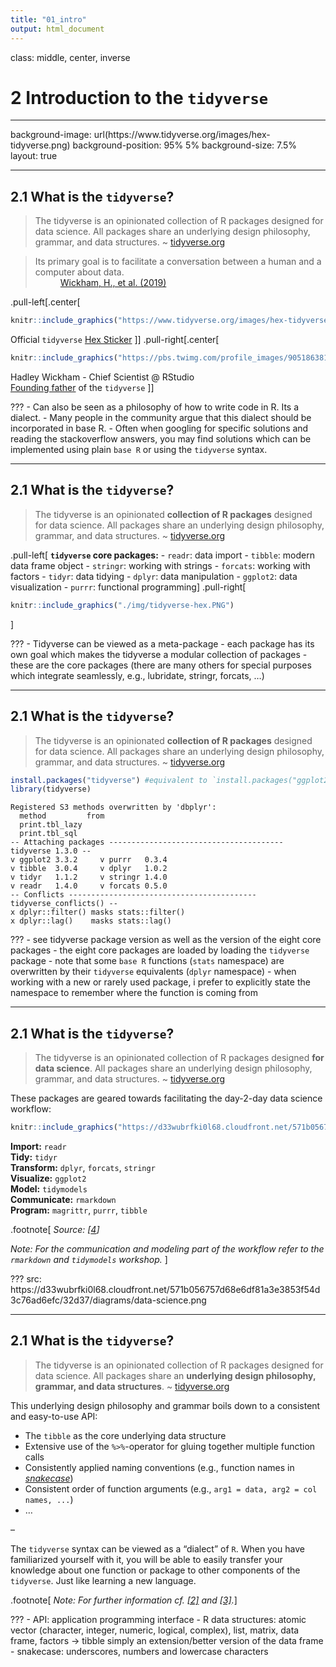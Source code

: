 ```yaml
---
title: "01_intro"
output: html_document
---
```


class: middle, center, inverse

# 2 Introduction to the `tidyverse`

---

background-image: url(https://www.tidyverse.org/images/hex-tidyverse.png)
background-position: 95% 5%
background-size: 7.5%
layout: true

---

## 2.1 What is the `tidyverse`?

> The tidyverse is an opinionated collection of R packages designed for data science. All packages share an underlying design philosophy, grammar, and data structures. ~ [tidyverse.org](https://www.tidyverse.org/)


> Its primary goal is to facilitate a conversation between a human and a computer about data.  
~ [Wickham, H., et al. (2019)](#references)

.pull-left[.center[
```r
knitr::include_graphics("https://www.tidyverse.org/images/hex-tidyverse.png")
```

Official `tidyverse` [Hex Sticker](https://github.com/rstudio/hex-stickers)
]]
.pull-right[.center[
```r
knitr::include_graphics("https://pbs.twimg.com/profile_images/905186381995147264/7zKAG5sY.jpg")
```

Hadley Wickham - Chief Scientist @ RStudio  
[Founding father](https://twitter.com/hadleywickham/status/959507805282582528?s=20) of the `tidyverse`
]]

???
- Can also be seen as a philosophy of how to write code in R. Its a dialect.
- Many people in the community argue that this dialect should be incorporated in base R.
- Often when googling for specific solutions and reading the stackoverflow answers, you may find solutions which can be implemented using plain `base R` or using the `tidyverse` syntax.

---

## 2.1 What is the `tidyverse`?

> The tidyverse is an opinionated **collection of R packages** designed for data science. All packages share an underlying design philosophy, grammar, and data structures. ~ [tidyverse.org](https://www.tidyverse.org/)

.pull-left[
**`tidyverse` core packages:**
- `readr`: data import
- `tibble`: modern data frame object
- `stringr`: working with strings
- `forcats`: working with factors
- `tidyr`: data tidying
- `dplyr`: data manipulation
- `ggplot2`: data visualization
- `purrr`: functional programming
]
.pull-right[
```r
knitr::include_graphics("./img/tidyverse-hex.PNG")
```
]

???
- Tidyverse can be viewed as a meta-package
- each package has its own goal which makes the tidyverse a modular collection of packages
- these are the core packages (there are many others for special purposes which integrate seamlessly, e.g., lubridate, stringr, forcats, ...)

---

## 2.1 What is the `tidyverse`?

> The tidyverse is an opinionated **collection of R packages** designed for data science. All packages share an underlying design philosophy, grammar, and data structures. ~ [tidyverse.org](https://www.tidyverse.org/)

```r
install.packages("tidyverse") #equivalent to `install.packages("ggplot2")`, `install.packages("tibble")`, `install.packages("tidyr")`, `install.packages("readr")`, ...
library(tidyverse)
```
```
Registered S3 methods overwritten by 'dbplyr':
  method         from
  print.tbl_lazy     
  print.tbl_sql      
-- Attaching packages --------------------------------------- tidyverse 1.3.0 --
v ggplot2 3.3.2     v purrr   0.3.4
v tibble  3.0.4     v dplyr   1.0.2
v tidyr   1.1.2     v stringr 1.4.0
v readr   1.4.0     v forcats 0.5.0
-- Conflicts ------------------------------------------ tidyverse_conflicts() --
x dplyr::filter() masks stats::filter()
x dplyr::lag()    masks stats::lag()
```

???
- see tidyverse package version as well as the version of the eight core packages
- the eight core packages are loaded by loading the `tidyverse` package
- note that some `base R` functions (`stats` namespace) are overwritten by their `tidyverse` equivalents (`dplyr` namespace)
- when working with a new or rarely used package, i prefer to explicitly state the namespace to remember where the function is coming from 

---

## 2.1 What is the `tidyverse`?

> The tidyverse is an opinionated collection of R packages designed **for data science**. All packages share an underlying design philosophy, grammar, and data structures. ~ [tidyverse.org](https://www.tidyverse.org/)

These packages are geared towards facilitating the day-2-day data science workflow:
```r
knitr::include_graphics("https://d33wubrfki0l68.cloudfront.net/571b056757d68e6df81a3e3853f54d3c76ad6efc/32d37/diagrams/data-science.png")
```

**Import:** `readr`  
**Tidy:** `tidyr`  
**Transform:** `dplyr`, `forcats`, `stringr`  
**Visualize:** `ggplot2`  
**Model:** `tidymodels`  
**Communicate:** `rmarkdown`  
**Program:** `magrittr`, `purrr`, `tibble`

.footnote[
*Source: [[4](#references)]*

*Note: For the communication and modeling part of the workflow refer to the `rmarkdown` and `tidymodels` workshop.*
]

???
src: https://d33wubrfki0l68.cloudfront.net/571b056757d68e6df81a3e3853f54d3c76ad6efc/32d37/diagrams/data-science.png

---

## 2.1 What is the `tidyverse`?

> The tidyverse is an opinionated collection of R packages designed for data science. All packages share an **underlying design philosophy, grammar, and data structures**. ~ [tidyverse.org](https://www.tidyverse.org/)

This underlying design philosophy and grammar boils down to a consistent and easy-to-use API:

- The `tibble` as the core underlying data structure
- Extensive use of the `%>%`-operator for gluing together multiple function calls
- Consistently applied naming conventions (e.g., function names in [*snakecase*](https://raw.githubusercontent.com/allisonhorst/stats-illustrations/master/other-stats-artwork/coding_cases.png))
- Consistent order of function arguments (e.g., `arg1 = data, arg2 = col names, ...`)
- ...

--

The `tidyverse` syntax can be viewed as a "dialect" of `R`. When you have familiarized yourself with it, you will be able to easily transfer your knowledge about one function or package to other components of the `tidyverse`. Just like learning a new language.

.footnote[
_Note: For further information cf. [[2]](#references) and [[3]](#references)._
]

???
- API: application programming interface
- R data structures: atomic vector (character, integer, numeric, logical, complex), list, matrix, data frame, factors -> tibble simply an extension/better version of the data frame
- snakecase: underscores, numbers and lowercase characters
